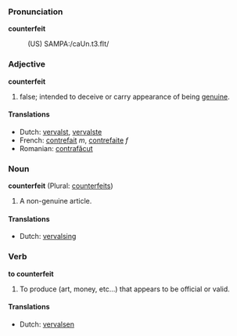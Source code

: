 === Pronunciation ===

<b>counterfeit</b>
:(US) SAMPA:/caUn.t3.fIt/

=== Adjective ===
'''counterfeit'''

# false; intended to deceive or carry appearance of being [[genuine]].

==== Translations ====
*Dutch: [[vervalst]], [[vervalste]]
*French: [[contrefait]] ''m'', [[contrefaite]] ''f''
*Romanian: [[contrafăcut]]

===Noun===
'''counterfeit''' (Plural: [[counterfeits]])

# A non-genuine article.

==== Translations ====
*Dutch: [[vervalsing]]

===Verb===
'''to counterfeit'''

# To produce (art, money, etc...) that appears to be official or valid.

==== Translations ====
*Dutch: [[vervalsen]]